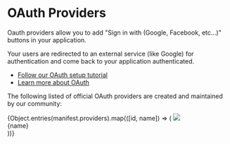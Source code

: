 
# OAuth Providers

Oauth providers allow you to add "Sign in with (Google, Facebook, etc...)" buttons in your application.

Your users are redirected to an external service (like Google) for authentication and come back to your application authenticated.

- [Follow our OAuth setup tutorial](/setup/oauth-authentication)
- [Learn more about OAuth](https://en.wikipedia.org/wiki/OAuth)

The following listed of official OAuth providers are created and maintained by our community:

<div className="grid gap-x-8 gap-y-4 grid-cols-4 w-full mt-8 mb-12">
  {Object.entries(manifest.providers).map(([id, name]) => (
    <Link
      href={`/reference/core/providers/${id}`}
      key={id}
      className="p-4 border border-solid border-slate-200 rounded-lg flex flex-col items-center justify-between w-36 shadow-lg h-32"
    >
      <img src={`/img/providers/${id}.svg`} className="w-11 mt-2" />
      <div class="text-sm text-center">{name}</div>
    </Link>
  ))}
</div>
